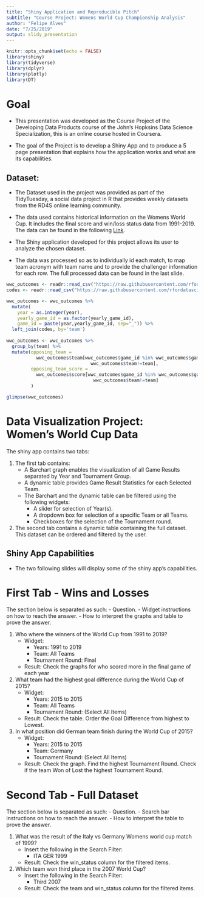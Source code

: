 ```yaml
---
title: "Shiny Application and Reproducible Pitch"
subtitle: "Course Project: Womens World Cup Championship Analysis"
author: "Felipe Alves"
date: "7/25/2019"
output: slidy_presentation
---
```


```r
knitr::opts_chunk$set(echo = FALSE)
library(shiny)
library(tidyverse)
library(dplyr)
library(plotly)
library(DT)
```

# Goal

  - This presentation was developed as the Course Project of the Developing Data Products course of the John's Hopksins Data Science Specialization, this is an online course hosted in Coursera.

  - The goal of the Project is to develop a Shiny App and to produce a 5 page presentation that explains how the application works and what are its capabilities.

## Dataset:

  - The Dataset used in the project was provided as part of the TidyTuesday, a social data project in R that provides weekly datasets from the RD4S online learning community.

  - The data used contains historical information on the Womens World Cup. It includes the final score and win/loss status data from 1991-2019. The data can be found in the following [Link](https://github.com/rfordatascience/tidytuesday/tree/master/data/2019/2019-07-09).

  - The Shiny application developed for this project allows its user to analyze the chosen dataset.

  - The data was processed so as to individually id each match, to map team acronym with team name and to provide the challenger information for each row. The full processed data can be found in the last slide.

```r
wwc_outcomes <- readr::read_csv("https://raw.githubusercontent.com/rfordatascience/tidytuesday/master/data/2019/2019-07-09/wwc_outcomes.csv")
codes <- readr::read_csv("https://raw.githubusercontent.com/rfordatascience/tidytuesday/master/data/2019/2019-07-09/codes.csv")

wwc_outcomes <- wwc_outcomes %>%
  mutate(
    year = as.integer(year),
    yearly_game_id = as.factor(yearly_game_id),
    game_id = paste(year,yearly_game_id, sep="_")) %>%
  left_join(codes, by='team')
  
wwc_outcomes <- wwc_outcomes %>%
  group_by(team) %>%
  mutate(opposing_team = 
           wwc_outcomes$team[wwc_outcomes$game_id %in% wwc_outcomes$game_id[wwc_outcomes$team == team] &
                               wwc_outcomes$team!=team],
         opposing_team_score =
           wwc_outcomes$score[wwc_outcomes$game_id %in% wwc_outcomes$game_id[wwc_outcomes$team == team] &
                                wwc_outcomes$team!=team]
         )
```

```r
glimpse(wwc_outcomes)
```

# Data Visualization Project: <br>Women's World Cup Data

The shiny app contains two tabs:

1. The first tab contains:
    - A Barchart graph enables the visualization of all Game Results separated by Year and Tournament Group.
    - A dynamic table provides Game Result Statistics for each Selected Team.
    - The Barchart and the dynamic table can be filtered using the following widgets:
        - A slider for selection of Year(s).
        - A dropdown box for selection of a specific Team or all Teams.
        - Checkboxes for the selection of the Tournament round.

2. The second tab contains a dynamic table containing the full dataset. This dataset can be ordered and filtered by the user.

## Shiny App Capabilities

 - The two following slides will display some of the shiny app's capabilities.

# First Tab - Wins and Losses
The section below is separated as such:
 - Question.
 - Widget instructions on how to reach the answer.
 - How to interpret the graphs and table to prove the answer.
 
 1. Who where the winners of the World Cup from 1991 to 2019?
    - Widget:
        - Years: 1991 to 2019
        - Team: All Teams
        - Tournament Round: Final
    - Result: Check the graphs for who scored more in the final game of each year

 2. What team had the highest goal difference during the World Cup of 2015?
    - Widget:
        - Years: 2015 to 2015
        - Team: All Teams
        - Tournament Round: (Select All Items)
    - Result: Check the table. Order the Goal Difference from highest to Lowest.

 3. In what position did German team finish during the World Cup of 2015?
    - Widget:
        - Years: 2015 to 2015
        - Team: Germany
        - Tournament Round: (Select All Items)
    - Result: Check the graph. Find the highest Tournament Round. Check if the team Won of Lost the highest Tournament Round.

# Second Tab - Full Dataset

The section below is separated as such:
 - Question.
 - Search bar instructions on how to reach the answer.
 - How to interpret the table to prove the answer.
 
 1. What was the result of the Italy vs Germany Womens world cup match of 1999?
    - Insert the following in the Search Filter:
        - ITA GER 1999
    - Result: Check the win_status column for the filtered items.
    
 2. Which team won third place in the 2007 World Cup?
    - Insert the following in the Search Filter:
        - Third 2007
    - Result: Check the team and win_status column for the filtered items.

<!-- # Womens World Cup Data -->

<!-- ```{r slide_plot, echo=FALSE, message=FALSE, warning=FALSE} -->
<!-- wwc_outcomes <- readr::read_csv("https://raw.githubusercontent.com/rfordatascience/tidytuesday/master/data/2019/2019-07-09/wwc_outcomes.csv") -->
<!-- codes <- readr::read_csv("https://raw.githubusercontent.com/rfordatascience/tidytuesday/master/data/2019/2019-07-09/codes.csv") -->

<!-- wwc_outcomes <- wwc_outcomes %>% -->
<!--   mutate( -->
<!--     year = as.integer(year), -->
<!--     yearly_game_id = as.factor(yearly_game_id), -->
<!--     game_id = paste(year,yearly_game_id, sep="_")) %>% -->
<!--   left_join(codes, by='team') -->

<!-- wwc_outcomes <- wwc_outcomes %>% -->
<!--   group_by(team) %>% -->
<!--   mutate(opposing_team =  -->
<!--            wwc_outcomes$team[wwc_outcomes$game_id %in% wwc_outcomes$game_id[wwc_outcomes$team == team] & -->
<!--                                wwc_outcomes$team!=team], -->
<!--          opposing_team_score = -->
<!--            wwc_outcomes$score[wwc_outcomes$game_id %in% wwc_outcomes$game_id[wwc_outcomes$team == team] & -->
<!--                                 wwc_outcomes$team!=team] -->
<!--          ) -->

<!-- shinyApp( -->
<!--   ui <- fluidPage( -->
<!--     # Application title -->
<!--     titlePanel("Womens World Cup Data"), -->

<!--     # Sidebar with a slider input for number of bins -->
<!--     sidebarLayout( -->
<!--       sidebarPanel( -->
<!--         sliderInput("year_input", -->
<!--                     "Years", -->
<!--                     min = min(wwc_outcomes$year), -->
<!--                     max = max(wwc_outcomes$year), -->
<!--                     value = c( -->
<!--                       min(wwc_outcomes$year), -->
<!--                       max(wwc_outcomes$year)), -->
<!--                     step = 4, -->
<!--                     sep = ""), -->
<!--         selectInput("country_input", -->
<!--                     "Team:", -->
<!--                     choices=c("All Teams",sort(wwc_outcomes$country))), -->
<!--         checkboxGroupInput("round_input", -->
<!--                            "Tournament Round:", -->
<!--                            choices = unique(wwc_outcomes$round), -->
<!--                            selected = "Final"), -->
<!--         textOutput("sCountry"), -->
<!--         tableOutput("sYear"), -->
<!--         tableOutput("sRound"), -->
<!--         width = 2 -->
<!--       ), -->
<!--       # Show a plot of the generated distribution -->
<!--       mainPanel( -->
<!--         tabsetPanel(type = "tabs", -->
<!--                     tabPanel("Wins and Losses", -->
<!--                              br(), -->
<!--                              plotlyOutput("plot1"), -->
<!--                              h3("Team Statistics"), -->
<!--                              dataTableOutput("plot1_summary")), -->

<!--                     tabPanel("Full Dataset", -->
<!--                              br(), -->
<!--                              dataTableOutput("sWwc")) -->
<!--         ), -->
<!--         width = 10 -->
<!--       ) -->
<!--     ) -->

<!--   ), -->
<!--   server <- function(input, output){ -->
<!--     # collect Input Data -->
<!--     yearInput <- reactive({input$year_input}) -->
<!--     countryInput <- reactive({input$country_input}) -->
<!--     roundInput <- reactive({input$round_input}) -->

<!--     #output$sYear <- renderTable(yearInput()) -->
<!--     #output$sCountry <- renderText(countryInput()) -->
<!--     #output$sRound <- renderTable(roundInput()) -->

<!--     # filter the dataset -->
<!--     filtered_data <- reactive({ -->
<!--       wwc_outcomes %>% -->
<!--         filter( -->
<!--           round %in% roundInput(), -->
<!--           year >= yearInput()[1] & year <= yearInput()[2] -->
<!--         ) -->
<!--     }) -->

<!--     # plot the data and the table -->
<!--     output$plot1 <- renderPlotly({ -->

<!--       req(input$round_input,cancelOutput = TRUE) -->

<!--       if ("All Teams" != countryInput()) { -->
<!--         pData <- filter(filtered_data(), game_id %in% filtered_data()$game_id[filtered_data()$country==countryInput()]) -->
<!--       } else { -->
<!--         pData <- filtered_data() -->
<!--       } -->

<!--       # plot the table -->
<!--       output$sWwc <- renderDataTable( -->
<!--         wwc_outcomes %>% -->
<!--           select(-c("yearly_game_id", "team_num", "game_id", "country")) -->
<!--         ) -->

<!--       if ("All Teams" != countryInput()) { -->
<!--         tData <- filter(pData, country==countryInput()) -->
<!--       } else { -->
<!--         tData <- pData -->
<!--       } -->

<!--       output$plot1_summary <- renderDataTable( -->
<!--           tData %>% -->
<!--             group_by(team) %>% -->
<!--             summarize( -->
<!--               "Games Played" = n(), -->
<!--               "Games Won" = sum(win_status == "Won"), -->
<!--               "Draws" = sum(win_status == "Tie"), -->
<!--               "Games Lost" = sum(win_status == "Lost"), -->
<!--               "Goals For" = as.integer(sum(score)), -->
<!--               "Goals Against" = as.integer(sum(opposing_team_score)), -->
<!--               "Goal Difference" = as.integer(sum(score) - sum(opposing_team_score)), -->
<!--               "Goals per Game" = round(sum(score)/n(), digits = 2) -->
<!--             ) -->
<!--         ) -->

<!--       # plot the data -->
<!--       g <- ggplot(pData,  -->
<!--                 aes(x=game_id,  -->
<!--                     y = score+1,  -->
<!--                     fill = win_status,  -->
<!--                     text=sprintf("Team: %s<br>Score: %s<br>", country, score) -->
<!--                     ) -->
<!--                 ) + -->
<!--       geom_bar(stat="identity", position = position_dodge()) + -->
<!--       xlab("") + ylab("Score") + -->
<!--       facet_grid(. ~ as.factor(year)+round, scales="free_x") + -->
<!--       theme(axis.text.x=element_blank(), -->
<!--             axis.ticks.x=element_blank()) + -->
<!--       scale_y_continuous(labels = function(x) x-1, min = 0) -->

<!--       ggplotly(g, tooltip = "text") -->

<!--     }) -->

<!--     # TODO: Add a table plot with filtered data (Country ~ Year + Round) -->
<!--   }, -->
<!--   options = list(height = 800) -->
<!-- ) -->
<!-- ``` -->

